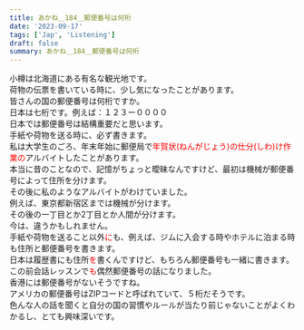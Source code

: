 ```yaml
---
title: あかね＿184＿郵便番号は何桁
date: '2023-09-17'
tags: ['Jap', 'Listening']
draft: false
summary: あかね＿184＿郵便番号は何桁
---
```


小樽は北海道にある有名な観光地です。  
荷物の伝票を書いている時に、少し気になったことがあります。  
皆さんの国の郵便番号は何桁ですか。  
日本は七桁です。例えば：１２３ー００００  
日本では郵便番号は結構重要だと思います。  
手紙や荷物を送る時に、必ず書きます。  
私は大学生のごろ、年末年始に郵便局で<font color="red">年賀状(ねんがじょう)の仕分(しわ)け作業の</font>アルバイトしたことがあります。  
本当に昔のことなので、記憶がちょっと曖昧なんですけど、最初は機械が郵便番号によって住所を分けます。  
その後に私のようなアルバイトがわけていました。  
例えば、東京都新宿区までは機械が分けます。  
その後の一丁目とか2丁目とか人間が分けます。  
今は、違うかもしれません。  
手紙や荷物を送ること以外<font color="red">に</font>も、例えば、ジムに入会する時やホテルに泊まる時も住所と郵便番号を書きます。  
日本は履歴書にも住所<font color="red">を</font>書くんですけど、もちろん郵便番号も一緒に書きます。  
この前会話レッスンで<font color="red">も</font>偶然郵便番号の話になりました。  
香港には郵便番号がないそうですね。  
アメリカの郵便番号はZIPコードと呼ばれていて、５桁だそうです。  
色んな人の話を聞くと自分の国の習慣やルールが当たり前じゃないことがよくわかるし、とても興味深いです。  
